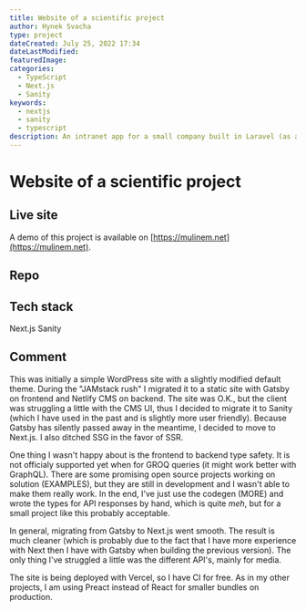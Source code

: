 ```yaml
---
title: Website of a scientific project
author: Hynek Svacha
type: project
dateCreated: July 25, 2022 17:34
dateLastModified:
featuredImage:
categories:
  - TypeScript
  - Next.js
  - Sanity
keywords:
  - nextjs
  - sanity
  - typescript
description: An intranet app for a small company built in Laravel (as a backend) and React (as a frontend) showcase.
---
```


# Website of a scientific project

## Live site
A demo of this project is available on [https://mulinem.net](https://mulinem.net).

## Repo

## Tech stack
Next.js 
Sanity

## Comment

This was initially a simple WordPress site with a slightly modified default theme. During the "JAMstack rush" I migrated it to a static site with Gatsby on frontend and Netlify CMS on backend. The site was O.K., but the client was struggling a little with the CMS UI, thus I decided to migrate it to Sanity (which I have used in the past and is slightly more user friendly). Because Gatsby has silently passed away in the meantime, I decided to move to Next.js. I also ditched SSG in the favor of SSR.

One thing I wasn't happy about is the frontend to backend type safety. It is not officialy supported yet when for GROQ queries (it might work better with GraphQL). There are some promising open source projects working on solution (EXAMPLES), but they are still in development and I wasn't able to make them really work. In the end, I've just use the codegen (MORE) and wrote the types for API responses by hand, which is quite _meh_, but for a small project like this probably acceptable.

In general, migrating from Gatsby to Next.js went smooth. The result is much cleaner (which is probably due to the fact that I have more experience with Next then I have with Gatsby when building the previous version). The only thing I've struggled a little was the different API's, mainly for media.

The site is being deployed with Vercel, so I have CI for free. As in my other projects, I am using Preact instead of React for smaller bundles on production.


